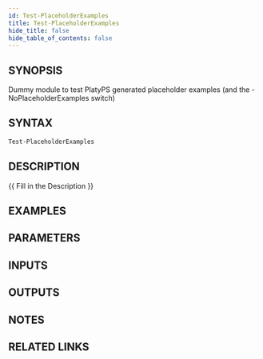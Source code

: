 ```yaml
---
id: Test-PlaceholderExamples
title: Test-PlaceholderExamples
hide_title: false
hide_table_of_contents: false
---
```


## SYNOPSIS

Dummy module to test PlatyPS generated placeholder examples (and the -NoPlaceholderExamples switch)

## SYNTAX

```powershell
Test-PlaceholderExamples
```

## DESCRIPTION

{{ Fill in the Description }}

## EXAMPLES

## PARAMETERS

## INPUTS

## OUTPUTS

## NOTES

## RELATED LINKS
